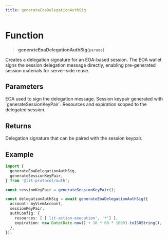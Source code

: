 ```yaml
---
title: generateEoaDelegationAuthSig
---
```


# Function

> **generateEoaDelegationAuthSig**(`params`)

Creates a delegation signature for an EOA-based session. The EOA wallet signs the session delegation message directly, enabling pre-generated session materials for server-side reuse.

## Parameters

<ParamField path="params.account" type="Account | WalletClient | Signer" required>
  EOA used to sign the delegation message.
</ParamField>

<ParamField path="params.sessionKeyPair" type="SessionKeyPair" required>
  Session keypair generated with `generateSessionKeyPair`.
</ParamField>

<ParamField path="params.authConfig" type="AuthConfigV2" required>
  Resources and expiration scoped to the delegated session.
</ParamField>

## Returns

<ResponseField name="delegationAuthSig" type="AuthSig">
  Delegation signature that can be paired with the session keypair.
</ResponseField>

## Example

```ts
import {
  generateEoaDelegationAuthSig,
  generateSessionKeyPair,
} from '@lit-protocol/auth';

const sessionKeyPair = generateSessionKeyPair();

const delegationAuthSig = await generateEoaDelegationAuthSig({
  account: myViemAccount,
  sessionKeyPair,
  authConfig: {
    resources: [ ['lit-action-execution', '*'] ],
    expiration: new Date(Date.now() + 10 * 60 * 1000).toISOString(),
  },
});
```
